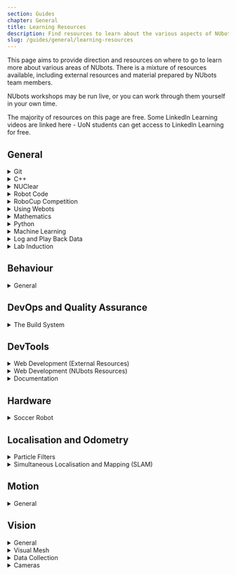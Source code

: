 ```yaml
---
section: Guides
chapter: General
title: Learning Resources
description: Find resources to learn about the various aspects of NUbots.
slug: /guides/general/learning-resources
---
```


This page aims to provide direction and resources on where to go to learn more about various areas of NUbots. There is a mixture of resources available, including external resources and material prepared by NUbots team members.

NUbots workshops may be run live, or you can work through them yourself in your own time.

The majority of resources on this page are free. Some LinkedIn Learning videos are linked here - UoN students can get access to LinkedIn Learning for free.

## General

<details>
<summary>Git</summary>

The NUbots team uses Git and GitHub in its development workflow. Almost any project done on the NUbots team involves using Git and GitHub.

**Reading:**

- [Git and PR Workflow](/guides/general/git) [NUbook]

**Videos:**

- [Git, Git Tools and PR Workflow](https://www.youtube.com/watch?v=sLpEetN3lnk&t=00m00s) [YouTube]

**Tutorials:**

- [Git and the PR workflow](https://github.com/NUbots/GitDemos) [NUbots Workshop]
- [GitHub Skills](https://skills.github.com/) [GitHub]

</details>

<details>
<summary> C++ </summary>

The C++ programming language is used in the main robot codebase. Modern C++ and advanced C++ concepts are used in the codebase.

**Reading:**

- [C++ Documentation](https://en.cppreference.com/)

**Videos:**

- [C++ Basics](https://www.linkedin.com/learning/c-plus-plus-essential-training) [LinkedIn Learning]
- [C++ Advanced Topics](https://www.linkedin.com/learning/c-plus-plus-advanced-topics?u=75842122) [LinkedIn Learning]
- [CppCon](https://www.youtube.com/user/CppCon) (general interest C++ topics) [YouTube]

**Tutorials:**

- [Modern C++](https://github.com/NUbots/NULearning/blob/main/cpp/moderncpp.md) [NUbots Workshop]

</details>

<details>
<summary>NUClear</summary>

The NUbots robot code uses the NUClear framework. Anyone developing robot code needs to learn how to work with NUClear. NUClear was created at NUbots as part of a Software Engineering FYP.

**Reading:**

- [Official NUClear Documentation](https://readthedocs.org/projects/nuclear/)
- [NUClear](/system/foundations/nuclear) [NUbook]

**Videos:**

- [NUClear Basic Concepts](https://www.youtube.com/watch?v=Bx4yU-eA6bk&t=17m00s) [YouTube]
- [NUClear Example](https://www.youtube.com/watch?v=Bx4yU-eA6bk&t=32m00s) [YouTube]

**References:**

- [NUClear](https://github.com/Fastcode/NUClear) [GitHub]
- [NUClear Roles](https://github.com/Fastcode/NUClearRoles) [GitHub]
- [NUClearNet](https://github.com/Fastcode/NUClearNet.js) [GitHub]
- [NUClearExample](https://github.com/Fastcode/NUClearExample) [GitHub]

</details>

<details>
<summary>Robot Code</summary>

**Reading:**

- [Getting Started](/guides/main/getting-started) [NUbook]
- [System Overview](/system/foundations/overview) [NUbook]
- [Troubleshooting](/guides/general/troubleshooting) [NUbook]
- [Glossary](/guides/general/glossary) [NUbook]

**References:**

- [Robot Code](https://github.com/NUbots/NUbots) [GitHub]

</details>

<details>
<summary> RoboCup Competition </summary>

**Reading:**

- [RoboCup Resources](/team/robocup/resources) [NUbook]

**Videos:**

- [Referee Training Video](https://www.youtube.com/watch?v=HHOtAklrcJU) [YouTube]
- [RoboCupSoccer Overview](https://www.youtube.com/watch?v=BN7t9dTbRyI) [YouTube]

</details>

<details>
<summary>Using Webots</summary>

The Webots simulator is used in some RoboCup competitions and is the simulator we use to aid in development of the robots.

**Reading:**

- [Setting up Webots](/guides/tools/webots-setup)
- [Webots User Guide](https://cyberbotics.com/doc/guide/index)

**References:**

- [NUWebots](https://github.com/NUbots/NUWebots) [GitHub]
- [Webots (Original Version)](https://github.com/cyberbotics/webots) [GitHub]
- [Webots (TC Version)](https://github.com/RoboCup-Humanoid-TC/webots) [GitHub]

</details>

<details>
<summary> Mathematics </summary>

Mathematics is an integral part of any robotics system.

**Reading:**

- [Mathematics](/system/foundations/mathematics#linear-algebra) [NUbook]
- [Eigen C++ Linear Algebra Library](http://eigen.tuxfamily.org/dox/)
- [Wolfram Mathworld](http://mathworld.wolfram.com/)

**Videos:**

- [3Blue1Brown: Essence of Linear Algebra](https://www.youtube.com/playlist?list=PLZHQObOWTQDPD3MizzM2xVFitgF8hE_ab)
- [MIT Open Courseware: Linear Algebra](https://ocw.mit.edu/courses/mathematics/18-06-linear-algebra-spring-2010/video-lectures/)

**References:**

- [Wolfram Alpha](https://www.wolframalpha.com/)
- [Eigen Source](https://gitlab.com/libeigen/eigen)

</details>

<details>
<summary> Python </summary>

Python is used to create tools in the main robot codebase.

**Videos:**

- [Python Essential Training](https://www.linkedin.com/learning/python-essential-training-2/) [LinkedIn Learning]

</details>

<details>
<summary> Machine Learning </summary>

Primarily used in the vision system, but could be used in any system.

**Videos:**

- [3Blue1Brown: Neural Networks](https://www.youtube.com/playlist?list=PLZHQObOWTQDNU6R1_67000Dx_ZCJB-3pi) [YouTube]
- [DeepLizard: Machine Learning & Deep Learning Fundamentals](https://www.youtube.com/watch?v=gZmobeGL0Yg&list=PLZbbT5o_s2xq7LwI2y8_QtvuXZedL6tQU) [YouTube]

**References:**

- [Official TensorFlow Documentation](https://www.tensorflow.org/overview)

</details>

<details>
<summary> Log and Play Back Data </summary>

**Reading:**

- [Data Recording and Playback Guide](/guides/main/data-recording-playback) [NUbook]
- [Logging](/system/subsystems/logging) [NUbook]

</details>

<details>
<summary> Lab Induction </summary>

The lab induction must be completed before getting swipe card access to the lab.

**Reading:**

- [Lab Induction](/team/induction) [NUbook]

**Tutorials:**

- NUbots lab inductions are run for new team members after they join.

</details>

## Behaviour

<details>
<summary>General</summary>

**Reading:**

- [Behaviour](/system/subsystems/behaviour) [NUbook]

**References:**

- [GameController](https://github.com/RoboCup-Humanoid-TC/GameController) [GitHub]
- [Communication Protocol](https://github.com/RoboCup-Humanoid-TC/RobocupProtocol) [GitHub]

</details>

## DevOps and Quality Assurance

<details>
<summary> The Build System </summary>

**Reading:**

- [Build System](/system/foundations/build-system) [NUbook]
- [Configuration and Script System](/system/foundations/config-script) [NUbook]
- [Modern CMake](https://cliutils.gitlab.io/modern-cmake/)
- [ArchWiki](https://wiki.archlinux.org/)
- [Docker Deep Dive](https://books.google.com.au/books/about/Docker_Deep_Dive.html?id=860yswEACAAJ) [Book]

**Tutorials:**

- [Official CMake Tutorial](https://cmake.org/cmake/help/latest/guide/tutorial/index.html)

**References:**

- [Official Catch Documentation](https://github.com/catchorg/Catch2/blob/devel/docs/Readme.md)

</details>

## DevTools

<details>
<summary> Web Development (External Resources) </summary>

Web Development is used in the creation of [NUbook](/system/tools/nubook), which uses JavaScript, Gatsby and Tailwind, and [NUsight](/system/tools/nusight), which uses TypeScript, React and MobX. By working on these systems and going through these resources, you will gain valuable real world skill and experience that is often sought out in industry.

**Videos:**

- [egghead.io: A Beginner's Guide to React](https://egghead.io/courses/the-beginner-s-guide-to-react)
- [egghead.io: MobX](https://egghead.io/courses/manage-complex-state-in-react-apps-with-mobx)

**Tutorials:**

- [The Modern JavaScript Tutorial](https://javascript.info/)
- [Official Node.js Tutorial](https://nodejs.dev/learn)
- [Official Webpack Tutorial](https://webpack.js.org/guides/getting-started/)

**References:**

- [MDN Web Docs: JavaScript Resources](https://developer.mozilla.org/en-US/docs/Web/JavaScript)
- [Official TypeScript Documentation](https://www.typescriptlang.org/docs/handbook/)
- [Official React Documentation](https://reactjs.org/)
- [Official MobX Documentation](https://mobx.js.org/README.html)
- [Official Gatsby Documentation](https://www.gatsbyjs.com/docs/)
- [Official Tailwind Documentation](https://tailwindcss.com/docs)

</details>

<details>
<summary> Web Development (NUbots Resources) </summary>

**Reading:**

- [NUsight](/system/tools/nusight) [NUbook]

**References:**

- [NUsight](https://github.com/NUbots/NUbots/tree/main/nusight2) [GitHub]
- [NUbook](https://github.com/NUbots/NUbook) [GitHub]

</details>

<details>
<summary> Documentation </summary>

Since NUbots is a student organisation, high turnover is unavoidable. To help combat the issues this creates, good documentation is key to the success of the team. This includes low level documentation in the form of code comments and high level documentation in the form of NUbook pages.

**Reading:**

- [NUbook](/system/tools/nubook) [NUbook]
- [Australian Network on Disability: A Beginner's Guide to Accessible Content](https://www.and.org.au/pages/a-beginners-guide-to-accessible-content.html)

**Tutorials:**

- [Google Technical Writing Course](https://developers.google.com/tech-writing) - free, in-class sessions are open to the public!

</details>

## Hardware

<details>
<summary>Soccer Robot</summary>

**Reading:**

- [Hardware Overview and Specifications](/system/hardware/overview) [NUbook]
- [Input](/system/subsystems/input) [NUbook]
- [Flashing a Robot](/guides/hardware/flashing) [NUbook]

**References:**

- [NUware](https://github.com/NUbots/NUware) [GitHub]

</details>

## Localisation and Odometry

<details>
<summary> Particle Filters </summary>

**Videos:**

- [Introduction to Autonomous Navigation](https://www.youtube.com/watch?v=Fw8JQ5Q-ZwU) [YouTube]
- [Understanding the Particle Filter](https://www.youtube.com/watch?v=NrzmH_yerBU) [YouTube]
- [Monte Carlo Localisation and Particle Filters](https://www.youtube.com/watch?v=MsYlueVDLI0) [YouTube]

</details>

<details>
<summary> Simultaneous Localisation and Mapping (SLAM) </summary>

**Videos:**

- [Introduction to SLAM](https://www.youtube.com/watch?v=saVZtgPyyJQ) [YouTube]

</details>

## Motion

<details> 
<summary>General</summary>

**Reading:**

- [Motion](/system/subsystems/motion) [NUbook]
- [Running and Tuning Scripts](/guides/main/tuning-and-running-scripts) [NUbook]

**References:**

- [Simscape](https://github.com/NUbots/Simscape) [GitHub]

</details>

## Vision

<details>
<summary>General</summary>

**Reading:**

- [Vision](/system/subsystems/vision) [NUbook]
- [Maintaining the Vision Subsystem](/guides/main/maintaining-subsystems#vision) [NUbook]

</details>

<details> 
<summary>Visual Mesh</summary>

**Reading:**

- [Visual Mesh Getting Started](/guides/tools/visualmesh) [NUbook]

**References:**

- [Visual Mesh](https://github.com/Fastcode/VisualMesh) [GitHub]

</details>

<details>
<summary>Data Collection</summary>

**Reading:**

- [NUpbr](/system/tools/nupbr) [NUbook]

**References:**

- [NUpbr](https://github.com/NUbots/NUpbr) [GitHub]

</details>

<details>
<summary>Cameras</summary>

**Reading:**

- [Hardware Overview: Cameras](/system/hardware/overview#cameras) [NUbook]
- [Input: Cameras](/system/subsystems/input#cameras) [NUbook]
- [Camera Calibration Guide](/guides/main/camera-calibration) [NUbook]

</details>
